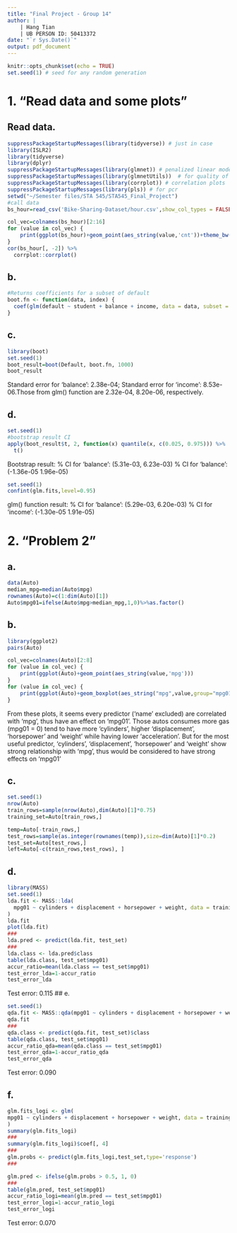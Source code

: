 ```yaml
---
title: "Final Project - Group 14"
author: |
    | Hang Tian
    | UB PERSON ID: 50413372
date: "`r Sys.Date()`"
output: pdf_document
---
```



```r
knitr::opts_chunk$set(echo = TRUE)
set.seed(1) # seed for any random generation
```


# 1. "Read data and some plots"

## Read data.
```r
suppressPackageStartupMessages(library(tidyverse)) # just in case
library(ISLR2)
library(tidyverse)
library(dplyr)
suppressPackageStartupMessages(library(glmnet)) # penalized linear models
suppressPackageStartupMessages(library(glmnetUtils))  # for quality of life functions over glmnet
suppressPackageStartupMessages(library(corrplot)) # correlation plots
suppressPackageStartupMessages(library(pls)) # for pcr
setwd("~/Semester files/STA 545/STA545_Final_Project")
#call data
bs_hour=read_csv('Bike-Sharing-Dataset/hour.csv',show_col_types = FALSE)
```

```r
col_vec=colnames(bs_hour)[2:16]
for (value in col_vec) {
    print(ggplot(bs_hour)+geom_point(aes_string(value,'cnt'))+theme_bw())
}
cor(bs_hour[, -2]) %>% 
  corrplot::corrplot()
```

## b.
```r
#Returns coefficients for a subset of default
boot.fn <- function(data, index) {
  coef(glm(default ~ student + balance + income, data = data, subset = index,family=binomial))[3:4]
}
```

## c.
```r
library(boot)
set.seed(1)
boot_result=boot(Default, boot.fn, 1000)
boot_result
```

\large Standard error for 'balance': 2.38e-04; Standard error for 'income': 8.53e-06.\newline Those from glm() function are 2.32e-04, 8.20e-06, respectively.  \normalsize

## d.
```r
set.seed(1)
#bootstrap result CI
apply(boot_result$t, 2, function(x) quantile(x, c(0.025, 0.975))) %>% 
  t()
```

\large Bootstrap result: \newline 95% CI for 'balance': (5.31e-03, 6.23e-03) \newline 95% CI for 'balance': (-1.36e-05 1.96e-05)  \normalsize

```r
set.seed(1)
confint(glm.fits,level=0.95)
```

\large glm() function result: \newline 95% CI for 'balance': (5.29e-03, 6.20e-03) \newline 95% CI for 'income': (-1.30e-05 1.91e-05)  \normalsize

# 2. "Problem 2"

## a.
```r
data(Auto)
median_mpg=median(Auto$mpg)
rownames(Auto)=c(1:dim(Auto)[1])
Auto$mpg01=ifelse(Auto$mpg>median_mpg,1,0)%>%as.factor()
```

## b.
```r
library(ggplot2)
pairs(Auto)
```

```r
col_vec=colnames(Auto)[2:8]
for (value in col_vec) {
    print(ggplot(Auto)+geom_point(aes_string(value,'mpg')))
}
for (value in col_vec) {
    print(ggplot(Auto)+geom_boxplot(aes_string("mpg",value,group="mpg01",color="mpg01")))
}
```

\large From these plots, it seems every predictor ('name' excluded) are correlated with 'mpg', thus have an effect on  'mpg01'. Those autos consumes more gas (mpg01 = 0) tend to have more 'cylinders', higher 'displacement', 'horsepower' and 'weight' while having lower 'acceleration'. But for the most useful predictor, 'cylinders', 'displacement', 'horsepower' and 'weight' show strong relationship with 'mpg', thus would be considered to have strong effects on 'mpg01'\normalsize


## c.
```r
set.seed(1)
nrow(Auto)
train_rows=sample(nrow(Auto),dim(Auto)[1]*0.75)
training_set=Auto[train_rows,]

temp=Auto[-train_rows,]
test_rows=sample(as.integer(rownames(temp)),size=dim(Auto)[1]*0.2)
test_set=Auto[test_rows,]
left=Auto[-c(train_rows,test_rows), ]
```

## d.
```r
library(MASS)
set.seed(1)
lda.fit <- MASS::lda(
  mpg01 ~ cylinders + displacement + horsepower + weight, data = training_set
)
lda.fit
plot(lda.fit)
###
lda.pred <- predict(lda.fit, test_set)
###
lda.class <- lda.pred$class
table(lda.class, test_set$mpg01)
accur_ratio=mean(lda.class == test_set$mpg01)
test_error_lda=1-accur_ratio
test_error_lda
```

\large Test error: 0.115 \normalsize
## e.
```r
set.seed(1)
qda.fit <- MASS::qda(mpg01 ~ cylinders + displacement + horsepower + weight, data = training_set)
qda.fit
###
qda.class <- predict(qda.fit, test_set)$class
table(qda.class, test_set$mpg01)
accur_ratio_qda=mean(qda.class == test_set$mpg01)
test_error_qda=1-accur_ratio_qda
test_error_qda
```
\large Test error: 0.090 \normalsize

## f.
```r
glm.fits_logi <- glm(
mpg01 ~ cylinders + displacement + horsepower + weight, data = training_set,family=binomial
)
summary(glm.fits_logi)
###
summary(glm.fits_logi)$coef[, 4]
###
glm.probs <- predict(glm.fits_logi,test_set,type='response')
###

glm.pred <- ifelse(glm.probs > 0.5, 1, 0)
###
table(glm.pred, test_set$mpg01)
accur_ratio_logi=mean(glm.pred == test_set$mpg01)
test_error_logi=1-accur_ratio_logi
test_error_logi
```

\large Test error: 0.070 \normalsize